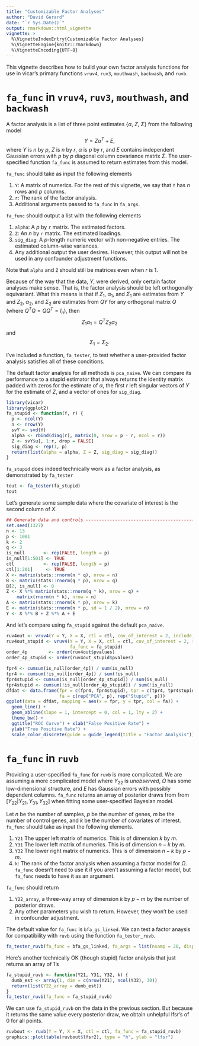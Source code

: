 ```yaml
---
title: "Customizable Factor Analyses"
author: "David Gerard"
date: "`r Sys.Date()`"
output: rmarkdown::html_vignette
vignette: >
  %\VignetteIndexEntry{Customizable Factor Analyses}
  %\VignetteEngine{knitr::rmarkdown}
  %\VignetteEncoding{UTF-8}
---
```


This vignette describes how to build your own factor analysis functions for use in vicar's primary functions `vruv4`, `ruv3`, `mouthwash`, `backwash`, and `ruvb`.

# `fa_func` in `vruv4`, `ruv3`, `mouthwash`, and `backwash`

A factor analysis is a list of three point estimates {$\alpha$, $Z$, $\Sigma$} from the following model
$$
Y = Z\alpha^T + E,
$$
where $Y$ is $n$ by $p$, $Z$ is $n$ by $r$, $\alpha$ is $p$ by $r$, and $E$ contains independent Gaussian errors with $p$ by $p$ diagonal column covariance matrix $\Sigma$. The user-specified function `fa_func` is assumed to return estimates from this model.

`fa_func` should take as input the following elements

1. `Y`: A matrix of numerics. For the rest of this vignette, we say that `Y` has $n$ rows and $p$ columns.
2. `r`: The rank of the factor analysis.
3. Additional arguments passed to `fa_func` in `fa_args`.

`fa_func` should output a list with the following elements

1. `alpha`: A $p$ by `r` matrix. The estimated factors.
2. `Z`: An $n$ by `r` matrix. The estimated loadings.
3. `sig_diag`: A $p$-length numeric vector with non-negative entries. The estimated column-wise variances.
4. Any additional output the user desires. However, this output will not be used in any confounder adjustment functions.

Note that `alpha` and `Z` should still be matrices even when $r$ is 1.

Because of the way that the data, $Y$, were derived, only certain factor analyses make sense. That is, the factor analysis should be left orthogonally equivariant. What this means is that if $Z_1$, $\alpha_1$, and $\Sigma_1$ are estimates from $Y$ and $Z_2$, $\alpha_2$, and $\Sigma_2$ are estimates from $QY$ for any orthogonal matrix $Q$ (where $Q^TQ = QQ^T = I_n$), then
$$
Z_1\alpha_1 = Q^TZ_2\alpha_2
$$
and
$$
\Sigma_1 = \Sigma_2.
$$

I've included a function, `fa_tester`, to test whether a user-provided factor analysis satisfies all of these conditions.

The default factor analysis for all methods is `pca_naive`. We can compare its performance to a stupid estimator that always returns the identity matrix padded with zeros for the estimate of $\alpha$, the first $r$ left singular vectors of $Y$ for the estimate of $Z$, and a vector of ones for `sig_diag`.

```r
library(vicar)
library(ggplot2)
fa_stupid <- function(Y, r) {
  p <- ncol(Y)
  n <- nrow(Y)
  svY <- svd(Y)
  alpha <- rbind(diag(r), matrix(0, nrow = p - r, ncol = r))
  Z <- svY$u[, 1:r, drop = FALSE]
  sig_diag <- rep(1, p)
  return(list(alpha = alpha, Z = Z, sig_diag = sig_diag))
}
```

`fa_stupid` does indeed technically work as a factor analysis, as demonstrated by `fa_tester`
```r
tout <- fa_tester(fa_stupid)
tout
```

Let's generate some sample data where the covariate of interest is the second column of $X$.
```r
## Generate data and controls ---------------------------------------------
set.seed(1327)
n <- 13
p <- 1001
k <- 2
q <- 3
is_null       <- rep(FALSE, length = p)
is_null[1:501] <- TRUE
ctl           <- rep(FALSE, length = p)
ctl[1:201]     <- TRUE
X <- matrix(stats::rnorm(n * q), nrow = n)
B <- matrix(stats::rnorm(q * p), nrow = q)
B[2, is_null] <- 0
Z <- X %*% matrix(stats::rnorm(q * k), nrow = q) +
    matrix(rnorm(n * k), nrow = n)
A <- matrix(stats::rnorm(k * p), nrow = k)
E <- matrix(stats::rnorm(n * p, sd = 1 / 2), nrow = n)
Y <- X %*% B + Z %*% A + E
```

And let's compare using `fa_stupid` against the default `pca_naive`.
```r
ruv4out <- vruv4(Y = Y, X = X, ctl = ctl, cov_of_interest = 2, include_intercept = FALSE)
ruv4out_stupid <- vruv4(Y = Y, X = X, ctl = ctl, cov_of_interest = 2, include_intercept = FALSE,
                        fa_func = fa_stupid)
order_4p        <- order(ruv4out$pvalues)
order_4p_stupid <- order(ruv4out_stupid$pvalues)

fpr4 <- cumsum(is_null[order_4p]) / sum(is_null)
tpr4 <- cumsum(!is_null[order_4p]) / sum(!is_null)
fpr4stupid <- cumsum(is_null[order_4p_stupid]) / sum(is_null)
tpr4stupid <- cumsum(!is_null[order_4p_stupid]) / sum(!is_null)
dfdat <- data.frame(fpr = c(fpr4, fpr4stupid), tpr = c(tpr4, tpr4stupid),
                    fa = c(rep("PCA", p), rep("Stupid", p)))
ggplot(data = dfdat, mapping = aes(x = fpr, y = tpr, col = fa)) +
  geom_line() +
  geom_abline(slope = 1, intercept = 0, col = 1, lty = 2) +
  theme_bw() +
  ggtitle("ROC Curve") + xlab("False Positive Rate") +
  ylab("True Positive Rate") +
  scale_color_discrete(guide = guide_legend(title = "Factor Analysis"))
```

# `fa_func` in `ruvb`

Providing a user-specified `fa_func` for `ruvb` is more complicated. We are assuming a more complicated model
\begin{align}
\left(
\begin{array}{cc}
Y_{21} & Y_{22}\\
Y_{31} & Y_{32}
\end{array}
\right)
=
\left(
\begin{array}{cc}
\Omega_{21} & \Omega_{22}\\
\Omega_{31} & \Omega_{32}
\end{array}
\right)
+
E,
\end{align}
where $Y_{22}$ is _unobserved_, $\Omega$ has some low-dimensional structure, and $E$ has Gaussian errors with possibly dependent columns. `fa_func` returns an array of posterior draws from from $[Y_{22} | Y_{21}, Y_{31}, Y_{32}]$ when fitting some user-specified Bayesian model.

Let $n$ be the number of samples, $p$ be the number of genes, $m$ be the number of control genes, and $k$ be the number of covariates of interest. `fa_func` should take as input the following elements.

1. `Y21` The upper left matrix of numerics. This is of dimension $k$ by $m$.
2. `Y31` The lower left matrix of numerics. This is of dimension $n - k$ by $m$.
3. `Y32` The lower right matrix of numerics. This is of dimension $n - k$ by $p - m$.
4. `k`: The rank of the factor analysis when assuming a factor model for $\Omega$. `fa_func` doesn't need to use it if you aren't assuming a factor model, but `fa_func` needs to have it as an argument.

`fa_func` should return

1. `Y22_array`, a three-way array of dimension $k$ by $p - m$ by the number of posterior draws.
2. Any other parameters you wish to return. However, they won't be used in confounder adjustment.

The default value for `fa_func` is `bfa_gs_linked`. We can test a factor anaysis for compatibility with `ruvb` using the function `fa_tester_ruvb`.
```r
fa_tester_ruvb(fa_func = bfa_gs_linked, fa_args = list(nsamp = 20, display_progress = FALSE))
```

Here's another technically OK (though stupid) factor analysis that just returns an array of 1's
```r
fa_stupid_ruvb <- function(Y21, Y31, Y32, k) {
  dumb_est <- array(1, dim = c(nrow(Y21), ncol(Y32), 30))
  return(list(Y22_array = dumb_est))
}
fa_tester_ruvb(fa_func = fa_stupid_ruvb)
```

We can use `fa_stupid_ruvb` on the data in the previous section. But because it returns the same value every posterior draw, we obtain unhelpful lfsr's of 0 for all points.
```r
ruvbout <- ruvb(Y = Y, X = X, ctl = ctl, fa_func = fa_stupid_ruvb)
graphics::plot(table(ruvbout$lfsr2), type = "h", ylab = "lfsr")
```




